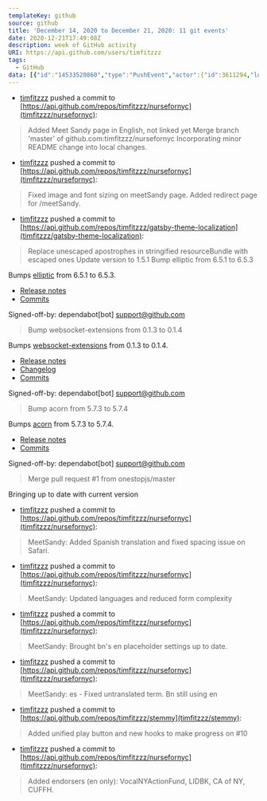 ---
templateKey: github
source: github
title: 'December 14, 2020 to December 21, 2020: 11 git events'
date: 2020-12-21T17:49:08Z
description: week of GitHub activity
URI: https://api.github.com/users/timfitzzz
tags: 
  - GitHub
data: [{"id":"14533520860","type":"PushEvent","actor":{"id":3611294,"login":"timfitzzz","display_login":"timfitzzz","gravatar_id":"","url":"https://api.github.com/users/timfitzzz","avatar_url":"https://avatars.githubusercontent.com/u/3611294?"},"repo":{"id":277394326,"name":"timfitzzz/nursefornyc","url":"https://api.github.com/repos/timfitzzz/nursefornyc"},"payload":{"push_id":6202392873,"size":2,"distinct_size":2,"ref":"refs/heads/master","head":"736cffd8ff40c8ae7acbce0bcc9ca2eedd266121","before":"7a94389dda520df768e2557d9c57071180acf57f","commits":[{"sha":"b67df6351feea67ebe90772542d55734d1e04d3b","author":{"email":"diceytroop@gmail.com","name":"Tim Fitzgerald"},"message":"Added Meet Sandy page in English, not linked yet","distinct":true,"url":"https://api.github.com/repos/timfitzzz/nursefornyc/commits/b67df6351feea67ebe90772542d55734d1e04d3b"},{"sha":"736cffd8ff40c8ae7acbce0bcc9ca2eedd266121","author":{"email":"diceytroop@gmail.com","name":"Tim Fitzgerald"},"message":"Merge branch 'master' of github.com:timfitzzz/nursefornyc\nIncorporating minor README change into local changes.","distinct":true,"url":"https://api.github.com/repos/timfitzzz/nursefornyc/commits/736cffd8ff40c8ae7acbce0bcc9ca2eedd266121"}]},"public":false,"created_at":"2020-12-15T00:45:54Z"},{"id":"14533761494","type":"PushEvent","actor":{"id":3611294,"login":"timfitzzz","display_login":"timfitzzz","gravatar_id":"","url":"https://api.github.com/users/timfitzzz","avatar_url":"https://avatars.githubusercontent.com/u/3611294?"},"repo":{"id":277394326,"name":"timfitzzz/nursefornyc","url":"https://api.github.com/repos/timfitzzz/nursefornyc"},"payload":{"push_id":6202511402,"size":1,"distinct_size":1,"ref":"refs/heads/master","head":"9726ed6973a790c69da4c4ad155a789115b5dede","before":"736cffd8ff40c8ae7acbce0bcc9ca2eedd266121","commits":[{"sha":"9726ed6973a790c69da4c4ad155a789115b5dede","author":{"email":"diceytroop@gmail.com","name":"Tim Fitzgerald"},"message":"Fixed image and font sizing on meetSandy page. Added redirect page for /meetSandy.","distinct":true,"url":"https://api.github.com/repos/timfitzzz/nursefornyc/commits/9726ed6973a790c69da4c4ad155a789115b5dede"}]},"public":false,"created_at":"2020-12-15T01:20:39Z"},{"id":"14545267861","type":"PullRequestEvent","actor":{"id":3611294,"login":"timfitzzz","display_login":"timfitzzz","gravatar_id":"","url":"https://api.github.com/users/timfitzzz","avatar_url":"https://avatars.githubusercontent.com/u/3611294?"},"repo":{"id":279427650,"name":"timfitzzz/gatsby-theme-localization","url":"https://api.github.com/repos/timfitzzz/gatsby-theme-localization"},"payload":{"action":"opened","number":1,"pull_request":{"url":"https://api.github.com/repos/timfitzzz/gatsby-theme-localization/pulls/1","id":540608017,"node_id":"MDExOlB1bGxSZXF1ZXN0NTQwNjA4MDE3","html_url":"https://github.com/timfitzzz/gatsby-theme-localization/pull/1","diff_url":"https://github.com/timfitzzz/gatsby-theme-localization/pull/1.diff","patch_url":"https://github.com/timfitzzz/gatsby-theme-localization/pull/1.patch","issue_url":"https://api.github.com/repos/timfitzzz/gatsby-theme-localization/issues/1","number":1,"state":"open","locked":false,"title":"Bringing up to date with current version","user":{"login":"timfitzzz","id":3611294,"node_id":"MDQ6VXNlcjM2MTEyOTQ=","avatar_url":"https://avatars1.githubusercontent.com/u/3611294?v=4","gravatar_id":"","url":"https://api.github.com/users/timfitzzz","html_url":"https://github.com/timfitzzz","followers_url":"https://api.github.com/users/timfitzzz/followers","following_url":"https://api.github.com/users/timfitzzz/following{/other_user}","gists_url":"https://api.github.com/users/timfitzzz/gists{/gist_id}","starred_url":"https://api.github.com/users/timfitzzz/starred{/owner}{/repo}","subscriptions_url":"https://api.github.com/users/timfitzzz/subscriptions","organizations_url":"https://api.github.com/users/timfitzzz/orgs","repos_url":"https://api.github.com/users/timfitzzz/repos","events_url":"https://api.github.com/users/timfitzzz/events{/privacy}","received_events_url":"https://api.github.com/users/timfitzzz/received_events","type":"User","site_admin":false},"body":"","created_at":"2020-12-15T19:23:48Z","updated_at":"2020-12-15T19:23:48Z","closed_at":null,"merged_at":null,"merge_commit_sha":null,"assignee":null,"assignees":[],"requested_reviewers":[],"requested_teams":[],"labels":[],"milestone":null,"draft":false,"commits_url":"https://api.github.com/repos/timfitzzz/gatsby-theme-localization/pulls/1/commits","review_comments_url":"https://api.github.com/repos/timfitzzz/gatsby-theme-localization/pulls/1/comments","review_comment_url":"https://api.github.com/repos/timfitzzz/gatsby-theme-localization/pulls/comments{/number}","comments_url":"https://api.github.com/repos/timfitzzz/gatsby-theme-localization/issues/1/comments","statuses_url":"https://api.github.com/repos/timfitzzz/gatsby-theme-localization/statuses/f087c57b4efaed83904a737e3da4b58617628795","head":{"label":"onestopjs:master","ref":"master","sha":"f087c57b4efaed83904a737e3da4b58617628795","user":{"login":"onestopjs","id":50118937,"node_id":"MDQ6VXNlcjUwMTE4OTM3","avatar_url":"https://avatars1.githubusercontent.com/u/50118937?v=4","gravatar_id":"","url":"https://api.github.com/users/onestopjs","html_url":"https://github.com/onestopjs","followers_url":"https://api.github.com/users/onestopjs/followers","following_url":"https://api.github.com/users/onestopjs/following{/other_user}","gists_url":"https://api.github.com/users/onestopjs/gists{/gist_id}","starred_url":"https://api.github.com/users/onestopjs/starred{/owner}{/repo}","subscriptions_url":"https://api.github.com/users/onestopjs/subscriptions","organizations_url":"https://api.github.com/users/onestopjs/orgs","repos_url":"https://api.github.com/users/onestopjs/repos","events_url":"https://api.github.com/users/onestopjs/events{/privacy}","received_events_url":"https://api.github.com/users/onestopjs/received_events","type":"User","site_admin":false},"repo":{"id":203991426,"node_id":"MDEwOlJlcG9zaXRvcnkyMDM5OTE0MjY=","name":"gatsby-theme-localization","full_name":"onestopjs/gatsby-theme-localization","private":false,"owner":{"login":"onestopjs","id":50118937,"node_id":"MDQ6VXNlcjUwMTE4OTM3","avatar_url":"https://avatars1.githubusercontent.com/u/50118937?v=4","gravatar_id":"","url":"https://api.github.com/users/onestopjs","html_url":"https://github.com/onestopjs","followers_url":"https://api.github.com/users/onestopjs/followers","following_url":"https://api.github.com/users/onestopjs/following{/other_user}","gists_url":"https://api.github.com/users/onestopjs/gists{/gist_id}","starred_url":"https://api.github.com/users/onestopjs/starred{/owner}{/repo}","subscriptions_url":"https://api.github.com/users/onestopjs/subscriptions","organizations_url":"https://api.github.com/users/onestopjs/orgs","repos_url":"https://api.github.com/users/onestopjs/repos","events_url":"https://api.github.com/users/onestopjs/events{/privacy}","received_events_url":"https://api.github.com/users/onestopjs/received_events","type":"User","site_admin":false},"html_url":"https://github.com/onestopjs/gatsby-theme-localization","description":"Opionated solution for Gatsby localization","fork":false,"url":"https://api.github.com/repos/onestopjs/gatsby-theme-localization","forks_url":"https://api.github.com/repos/onestopjs/gatsby-theme-localization/forks","keys_url":"https://api.github.com/repos/onestopjs/gatsby-theme-localization/keys{/key_id}","collaborators_url":"https://api.github.com/repos/onestopjs/gatsby-theme-localization/collaborators{/collaborator}","teams_url":"https://api.github.com/repos/onestopjs/gatsby-theme-localization/teams","hooks_url":"https://api.github.com/repos/onestopjs/gatsby-theme-localization/hooks","issue_events_url":"https://api.github.com/repos/onestopjs/gatsby-theme-localization/issues/events{/number}","events_url":"https://api.github.com/repos/onestopjs/gatsby-theme-localization/events","assignees_url":"https://api.github.com/repos/onestopjs/gatsby-theme-localization/assignees{/user}","branches_url":"https://api.github.com/repos/onestopjs/gatsby-theme-localization/branches{/branch}","tags_url":"https://api.github.com/repos/onestopjs/gatsby-theme-localization/tags","blobs_url":"https://api.github.com/repos/onestopjs/gatsby-theme-localization/git/blobs{/sha}","git_tags_url":"https://api.github.com/repos/onestopjs/gatsby-theme-localization/git/tags{/sha}","git_refs_url":"https://api.github.com/repos/onestopjs/gatsby-theme-localization/git/refs{/sha}","trees_url":"https://api.github.com/repos/onestopjs/gatsby-theme-localization/git/trees{/sha}","statuses_url":"https://api.github.com/repos/onestopjs/gatsby-theme-localization/statuses/{sha}","languages_url":"https://api.github.com/repos/onestopjs/gatsby-theme-localization/languages","stargazers_url":"https://api.github.com/repos/onestopjs/gatsby-theme-localization/stargazers","contributors_url":"https://api.github.com/repos/onestopjs/gatsby-theme-localization/contributors","subscribers_url":"https://api.github.com/repos/onestopjs/gatsby-theme-localization/subscribers","subscription_url":"https://api.github.com/repos/onestopjs/gatsby-theme-localization/subscription","commits_url":"https://api.github.com/repos/onestopjs/gatsby-theme-localization/commits{/sha}","git_commits_url":"https://api.github.com/repos/onestopjs/gatsby-theme-localization/git/commits{/sha}","comments_url":"https://api.github.com/repos/onestopjs/gatsby-theme-localization/comments{/number}","issue_comment_url":"https://api.github.com/repos/onestopjs/gatsby-theme-localization/issues/comments{/number}","contents_url":"https://api.github.com/repos/onestopjs/gatsby-theme-localization/contents/{+path}","compare_url":"https://api.github.com/repos/onestopjs/gatsby-theme-localization/compare/{base}...{head}","merges_url":"https://api.github.com/repos/onestopjs/gatsby-theme-localization/merges","archive_url":"https://api.github.com/repos/onestopjs/gatsby-theme-localization/{archive_format}{/ref}","downloads_url":"https://api.github.com/repos/onestopjs/gatsby-theme-localization/downloads","issues_url":"https://api.github.com/repos/onestopjs/gatsby-theme-localization/issues{/number}","pulls_url":"https://api.github.com/repos/onestopjs/gatsby-theme-localization/pulls{/number}","milestones_url":"https://api.github.com/repos/onestopjs/gatsby-theme-localization/milestones{/number}","notifications_url":"https://api.github.com/repos/onestopjs/gatsby-theme-localization/notifications{?since,all,participating}","labels_url":"https://api.github.com/repos/onestopjs/gatsby-theme-localization/labels{/name}","releases_url":"https://api.github.com/repos/onestopjs/gatsby-theme-localization/releases{/id}","deployments_url":"https://api.github.com/repos/onestopjs/gatsby-theme-localization/deployments","created_at":"2019-08-23T12:09:38Z","updated_at":"2020-11-23T16:08:00Z","pushed_at":"2020-12-11T19:10:52Z","git_url":"git://github.com/onestopjs/gatsby-theme-localization.git","ssh_url":"git@github.com:onestopjs/gatsby-theme-localization.git","clone_url":"https://github.com/onestopjs/gatsby-theme-localization.git","svn_url":"https://github.com/onestopjs/gatsby-theme-localization","homepage":"https://npmjs.com/package/gatsby-theme-localization","size":4263,"stargazers_count":11,"watchers_count":11,"language":"TypeScript","has_issues":true,"has_projects":true,"has_downloads":true,"has_wiki":true,"has_pages":false,"forks_count":3,"mirror_url":null,"archived":false,"disabled":false,"open_issues_count":3,"license":{"key":"mit","name":"MIT License","spdx_id":"MIT","url":"https://api.github.com/licenses/mit","node_id":"MDc6TGljZW5zZTEz"},"forks":3,"open_issues":3,"watchers":11,"default_branch":"master"}},"base":{"label":"timfitzzz:master","ref":"master","sha":"b52302d84f1360a68dd5fa6f16ebc7a87dfc1ca0","user":{"login":"timfitzzz","id":3611294,"node_id":"MDQ6VXNlcjM2MTEyOTQ=","avatar_url":"https://avatars1.githubusercontent.com/u/3611294?v=4","gravatar_id":"","url":"https://api.github.com/users/timfitzzz","html_url":"https://github.com/timfitzzz","followers_url":"https://api.github.com/users/timfitzzz/followers","following_url":"https://api.github.com/users/timfitzzz/following{/other_user}","gists_url":"https://api.github.com/users/timfitzzz/gists{/gist_id}","starred_url":"https://api.github.com/users/timfitzzz/starred{/owner}{/repo}","subscriptions_url":"https://api.github.com/users/timfitzzz/subscriptions","organizations_url":"https://api.github.com/users/timfitzzz/orgs","repos_url":"https://api.github.com/users/timfitzzz/repos","events_url":"https://api.github.com/users/timfitzzz/events{/privacy}","received_events_url":"https://api.github.com/users/timfitzzz/received_events","type":"User","site_admin":false},"repo":{"id":279427650,"node_id":"MDEwOlJlcG9zaXRvcnkyNzk0Mjc2NTA=","name":"gatsby-theme-localization","full_name":"timfitzzz/gatsby-theme-localization","private":false,"owner":{"login":"timfitzzz","id":3611294,"node_id":"MDQ6VXNlcjM2MTEyOTQ=","avatar_url":"https://avatars1.githubusercontent.com/u/3611294?v=4","gravatar_id":"","url":"https://api.github.com/users/timfitzzz","html_url":"https://github.com/timfitzzz","followers_url":"https://api.github.com/users/timfitzzz/followers","following_url":"https://api.github.com/users/timfitzzz/following{/other_user}","gists_url":"https://api.github.com/users/timfitzzz/gists{/gist_id}","starred_url":"https://api.github.com/users/timfitzzz/starred{/owner}{/repo}","subscriptions_url":"https://api.github.com/users/timfitzzz/subscriptions","organizations_url":"https://api.github.com/users/timfitzzz/orgs","repos_url":"https://api.github.com/users/timfitzzz/repos","events_url":"https://api.github.com/users/timfitzzz/events{/privacy}","received_events_url":"https://api.github.com/users/timfitzzz/received_events","type":"User","site_admin":false},"html_url":"https://github.com/timfitzzz/gatsby-theme-localization","description":"Opionated solution for Gatsby localization","fork":true,"url":"https://api.github.com/repos/timfitzzz/gatsby-theme-localization","forks_url":"https://api.github.com/repos/timfitzzz/gatsby-theme-localization/forks","keys_url":"https://api.github.com/repos/timfitzzz/gatsby-theme-localization/keys{/key_id}","collaborators_url":"https://api.github.com/repos/timfitzzz/gatsby-theme-localization/collaborators{/collaborator}","teams_url":"https://api.github.com/repos/timfitzzz/gatsby-theme-localization/teams","hooks_url":"https://api.github.com/repos/timfitzzz/gatsby-theme-localization/hooks","issue_events_url":"https://api.github.com/repos/timfitzzz/gatsby-theme-localization/issues/events{/number}","events_url":"https://api.github.com/repos/timfitzzz/gatsby-theme-localization/events","assignees_url":"https://api.github.com/repos/timfitzzz/gatsby-theme-localization/assignees{/user}","branches_url":"https://api.github.com/repos/timfitzzz/gatsby-theme-localization/branches{/branch}","tags_url":"https://api.github.com/repos/timfitzzz/gatsby-theme-localization/tags","blobs_url":"https://api.github.com/repos/timfitzzz/gatsby-theme-localization/git/blobs{/sha}","git_tags_url":"https://api.github.com/repos/timfitzzz/gatsby-theme-localization/git/tags{/sha}","git_refs_url":"https://api.github.com/repos/timfitzzz/gatsby-theme-localization/git/refs{/sha}","trees_url":"https://api.github.com/repos/timfitzzz/gatsby-theme-localization/git/trees{/sha}","statuses_url":"https://api.github.com/repos/timfitzzz/gatsby-theme-localization/statuses/{sha}","languages_url":"https://api.github.com/repos/timfitzzz/gatsby-theme-localization/languages","stargazers_url":"https://api.github.com/repos/timfitzzz/gatsby-theme-localization/stargazers","contributors_url":"https://api.github.com/repos/timfitzzz/gatsby-theme-localization/contributors","subscribers_url":"https://api.github.com/repos/timfitzzz/gatsby-theme-localization/subscribers","subscription_url":"https://api.github.com/repos/timfitzzz/gatsby-theme-localization/subscription","commits_url":"https://api.github.com/repos/timfitzzz/gatsby-theme-localization/commits{/sha}","git_commits_url":"https://api.github.com/repos/timfitzzz/gatsby-theme-localization/git/commits{/sha}","comments_url":"https://api.github.com/repos/timfitzzz/gatsby-theme-localization/comments{/number}","issue_comment_url":"https://api.github.com/repos/timfitzzz/gatsby-theme-localization/issues/comments{/number}","contents_url":"https://api.github.com/repos/timfitzzz/gatsby-theme-localization/contents/{+path}","compare_url":"https://api.github.com/repos/timfitzzz/gatsby-theme-localization/compare/{base}...{head}","merges_url":"https://api.github.com/repos/timfitzzz/gatsby-theme-localization/merges","archive_url":"https://api.github.com/repos/timfitzzz/gatsby-theme-localization/{archive_format}{/ref}","downloads_url":"https://api.github.com/repos/timfitzzz/gatsby-theme-localization/downloads","issues_url":"https://api.github.com/repos/timfitzzz/gatsby-theme-localization/issues{/number}","pulls_url":"https://api.github.com/repos/timfitzzz/gatsby-theme-localization/pulls{/number}","milestones_url":"https://api.github.com/repos/timfitzzz/gatsby-theme-localization/milestones{/number}","notifications_url":"https://api.github.com/repos/timfitzzz/gatsby-theme-localization/notifications{?since,all,participating}","labels_url":"https://api.github.com/repos/timfitzzz/gatsby-theme-localization/labels{/name}","releases_url":"https://api.github.com/repos/timfitzzz/gatsby-theme-localization/releases{/id}","deployments_url":"https://api.github.com/repos/timfitzzz/gatsby-theme-localization/deployments","created_at":"2020-07-13T22:48:32Z","updated_at":"2020-07-13T22:48:34Z","pushed_at":"2020-07-13T23:01:09Z","git_url":"git://github.com/timfitzzz/gatsby-theme-localization.git","ssh_url":"git@github.com:timfitzzz/gatsby-theme-localization.git","clone_url":"https://github.com/timfitzzz/gatsby-theme-localization.git","svn_url":"https://github.com/timfitzzz/gatsby-theme-localization","homepage":"https://npmjs.com/package/gatsby-theme-localization","size":3385,"stargazers_count":0,"watchers_count":0,"language":null,"has_issues":false,"has_projects":true,"has_downloads":true,"has_wiki":true,"has_pages":false,"forks_count":0,"mirror_url":null,"archived":false,"disabled":false,"open_issues_count":1,"license":{"key":"mit","name":"MIT License","spdx_id":"MIT","url":"https://api.github.com/licenses/mit","node_id":"MDc6TGljZW5zZTEz"},"forks":0,"open_issues":1,"watchers":0,"default_branch":"master"}},"_links":{"self":{"href":"https://api.github.com/repos/timfitzzz/gatsby-theme-localization/pulls/1"},"html":{"href":"https://github.com/timfitzzz/gatsby-theme-localization/pull/1"},"issue":{"href":"https://api.github.com/repos/timfitzzz/gatsby-theme-localization/issues/1"},"comments":{"href":"https://api.github.com/repos/timfitzzz/gatsby-theme-localization/issues/1/comments"},"review_comments":{"href":"https://api.github.com/repos/timfitzzz/gatsby-theme-localization/pulls/1/comments"},"review_comment":{"href":"https://api.github.com/repos/timfitzzz/gatsby-theme-localization/pulls/comments{/number}"},"commits":{"href":"https://api.github.com/repos/timfitzzz/gatsby-theme-localization/pulls/1/commits"},"statuses":{"href":"https://api.github.com/repos/timfitzzz/gatsby-theme-localization/statuses/f087c57b4efaed83904a737e3da4b58617628795"}},"author_association":"OWNER","active_lock_reason":null,"merged":false,"mergeable":null,"rebaseable":null,"mergeable_state":"unknown","merged_by":null,"comments":0,"review_comments":0,"maintainer_can_modify":false,"commits":5,"additions":14,"deletions":14,"changed_files":3}},"public":true,"created_at":"2020-12-15T19:23:48Z"},{"id":"14545273529","type":"PullRequestEvent","actor":{"id":3611294,"login":"timfitzzz","display_login":"timfitzzz","gravatar_id":"","url":"https://api.github.com/users/timfitzzz","avatar_url":"https://avatars.githubusercontent.com/u/3611294?"},"repo":{"id":279427650,"name":"timfitzzz/gatsby-theme-localization","url":"https://api.github.com/repos/timfitzzz/gatsby-theme-localization"},"payload":{"action":"closed","number":1,"pull_request":{"url":"https://api.github.com/repos/timfitzzz/gatsby-theme-localization/pulls/1","id":540608017,"node_id":"MDExOlB1bGxSZXF1ZXN0NTQwNjA4MDE3","html_url":"https://github.com/timfitzzz/gatsby-theme-localization/pull/1","diff_url":"https://github.com/timfitzzz/gatsby-theme-localization/pull/1.diff","patch_url":"https://github.com/timfitzzz/gatsby-theme-localization/pull/1.patch","issue_url":"https://api.github.com/repos/timfitzzz/gatsby-theme-localization/issues/1","number":1,"state":"closed","locked":false,"title":"Bringing up to date with current version","user":{"login":"timfitzzz","id":3611294,"node_id":"MDQ6VXNlcjM2MTEyOTQ=","avatar_url":"https://avatars1.githubusercontent.com/u/3611294?v=4","gravatar_id":"","url":"https://api.github.com/users/timfitzzz","html_url":"https://github.com/timfitzzz","followers_url":"https://api.github.com/users/timfitzzz/followers","following_url":"https://api.github.com/users/timfitzzz/following{/other_user}","gists_url":"https://api.github.com/users/timfitzzz/gists{/gist_id}","starred_url":"https://api.github.com/users/timfitzzz/starred{/owner}{/repo}","subscriptions_url":"https://api.github.com/users/timfitzzz/subscriptions","organizations_url":"https://api.github.com/users/timfitzzz/orgs","repos_url":"https://api.github.com/users/timfitzzz/repos","events_url":"https://api.github.com/users/timfitzzz/events{/privacy}","received_events_url":"https://api.github.com/users/timfitzzz/received_events","type":"User","site_admin":false},"body":"","created_at":"2020-12-15T19:23:48Z","updated_at":"2020-12-15T19:24:19Z","closed_at":"2020-12-15T19:24:19Z","merged_at":"2020-12-15T19:24:19Z","merge_commit_sha":"e81f83cfb8f488a2837b4260c926f6319ee358a8","assignee":null,"assignees":[],"requested_reviewers":[],"requested_teams":[],"labels":[],"milestone":null,"draft":false,"commits_url":"https://api.github.com/repos/timfitzzz/gatsby-theme-localization/pulls/1/commits","review_comments_url":"https://api.github.com/repos/timfitzzz/gatsby-theme-localization/pulls/1/comments","review_comment_url":"https://api.github.com/repos/timfitzzz/gatsby-theme-localization/pulls/comments{/number}","comments_url":"https://api.github.com/repos/timfitzzz/gatsby-theme-localization/issues/1/comments","statuses_url":"https://api.github.com/repos/timfitzzz/gatsby-theme-localization/statuses/f087c57b4efaed83904a737e3da4b58617628795","head":{"label":"onestopjs:master","ref":"master","sha":"f087c57b4efaed83904a737e3da4b58617628795","user":{"login":"onestopjs","id":50118937,"node_id":"MDQ6VXNlcjUwMTE4OTM3","avatar_url":"https://avatars1.githubusercontent.com/u/50118937?v=4","gravatar_id":"","url":"https://api.github.com/users/onestopjs","html_url":"https://github.com/onestopjs","followers_url":"https://api.github.com/users/onestopjs/followers","following_url":"https://api.github.com/users/onestopjs/following{/other_user}","gists_url":"https://api.github.com/users/onestopjs/gists{/gist_id}","starred_url":"https://api.github.com/users/onestopjs/starred{/owner}{/repo}","subscriptions_url":"https://api.github.com/users/onestopjs/subscriptions","organizations_url":"https://api.github.com/users/onestopjs/orgs","repos_url":"https://api.github.com/users/onestopjs/repos","events_url":"https://api.github.com/users/onestopjs/events{/privacy}","received_events_url":"https://api.github.com/users/onestopjs/received_events","type":"User","site_admin":false},"repo":{"id":203991426,"node_id":"MDEwOlJlcG9zaXRvcnkyMDM5OTE0MjY=","name":"gatsby-theme-localization","full_name":"onestopjs/gatsby-theme-localization","private":false,"owner":{"login":"onestopjs","id":50118937,"node_id":"MDQ6VXNlcjUwMTE4OTM3","avatar_url":"https://avatars1.githubusercontent.com/u/50118937?v=4","gravatar_id":"","url":"https://api.github.com/users/onestopjs","html_url":"https://github.com/onestopjs","followers_url":"https://api.github.com/users/onestopjs/followers","following_url":"https://api.github.com/users/onestopjs/following{/other_user}","gists_url":"https://api.github.com/users/onestopjs/gists{/gist_id}","starred_url":"https://api.github.com/users/onestopjs/starred{/owner}{/repo}","subscriptions_url":"https://api.github.com/users/onestopjs/subscriptions","organizations_url":"https://api.github.com/users/onestopjs/orgs","repos_url":"https://api.github.com/users/onestopjs/repos","events_url":"https://api.github.com/users/onestopjs/events{/privacy}","received_events_url":"https://api.github.com/users/onestopjs/received_events","type":"User","site_admin":false},"html_url":"https://github.com/onestopjs/gatsby-theme-localization","description":"Opionated solution for Gatsby localization","fork":false,"url":"https://api.github.com/repos/onestopjs/gatsby-theme-localization","forks_url":"https://api.github.com/repos/onestopjs/gatsby-theme-localization/forks","keys_url":"https://api.github.com/repos/onestopjs/gatsby-theme-localization/keys{/key_id}","collaborators_url":"https://api.github.com/repos/onestopjs/gatsby-theme-localization/collaborators{/collaborator}","teams_url":"https://api.github.com/repos/onestopjs/gatsby-theme-localization/teams","hooks_url":"https://api.github.com/repos/onestopjs/gatsby-theme-localization/hooks","issue_events_url":"https://api.github.com/repos/onestopjs/gatsby-theme-localization/issues/events{/number}","events_url":"https://api.github.com/repos/onestopjs/gatsby-theme-localization/events","assignees_url":"https://api.github.com/repos/onestopjs/gatsby-theme-localization/assignees{/user}","branches_url":"https://api.github.com/repos/onestopjs/gatsby-theme-localization/branches{/branch}","tags_url":"https://api.github.com/repos/onestopjs/gatsby-theme-localization/tags","blobs_url":"https://api.github.com/repos/onestopjs/gatsby-theme-localization/git/blobs{/sha}","git_tags_url":"https://api.github.com/repos/onestopjs/gatsby-theme-localization/git/tags{/sha}","git_refs_url":"https://api.github.com/repos/onestopjs/gatsby-theme-localization/git/refs{/sha}","trees_url":"https://api.github.com/repos/onestopjs/gatsby-theme-localization/git/trees{/sha}","statuses_url":"https://api.github.com/repos/onestopjs/gatsby-theme-localization/statuses/{sha}","languages_url":"https://api.github.com/repos/onestopjs/gatsby-theme-localization/languages","stargazers_url":"https://api.github.com/repos/onestopjs/gatsby-theme-localization/stargazers","contributors_url":"https://api.github.com/repos/onestopjs/gatsby-theme-localization/contributors","subscribers_url":"https://api.github.com/repos/onestopjs/gatsby-theme-localization/subscribers","subscription_url":"https://api.github.com/repos/onestopjs/gatsby-theme-localization/subscription","commits_url":"https://api.github.com/repos/onestopjs/gatsby-theme-localization/commits{/sha}","git_commits_url":"https://api.github.com/repos/onestopjs/gatsby-theme-localization/git/commits{/sha}","comments_url":"https://api.github.com/repos/onestopjs/gatsby-theme-localization/comments{/number}","issue_comment_url":"https://api.github.com/repos/onestopjs/gatsby-theme-localization/issues/comments{/number}","contents_url":"https://api.github.com/repos/onestopjs/gatsby-theme-localization/contents/{+path}","compare_url":"https://api.github.com/repos/onestopjs/gatsby-theme-localization/compare/{base}...{head}","merges_url":"https://api.github.com/repos/onestopjs/gatsby-theme-localization/merges","archive_url":"https://api.github.com/repos/onestopjs/gatsby-theme-localization/{archive_format}{/ref}","downloads_url":"https://api.github.com/repos/onestopjs/gatsby-theme-localization/downloads","issues_url":"https://api.github.com/repos/onestopjs/gatsby-theme-localization/issues{/number}","pulls_url":"https://api.github.com/repos/onestopjs/gatsby-theme-localization/pulls{/number}","milestones_url":"https://api.github.com/repos/onestopjs/gatsby-theme-localization/milestones{/number}","notifications_url":"https://api.github.com/repos/onestopjs/gatsby-theme-localization/notifications{?since,all,participating}","labels_url":"https://api.github.com/repos/onestopjs/gatsby-theme-localization/labels{/name}","releases_url":"https://api.github.com/repos/onestopjs/gatsby-theme-localization/releases{/id}","deployments_url":"https://api.github.com/repos/onestopjs/gatsby-theme-localization/deployments","created_at":"2019-08-23T12:09:38Z","updated_at":"2020-11-23T16:08:00Z","pushed_at":"2020-12-11T19:10:52Z","git_url":"git://github.com/onestopjs/gatsby-theme-localization.git","ssh_url":"git@github.com:onestopjs/gatsby-theme-localization.git","clone_url":"https://github.com/onestopjs/gatsby-theme-localization.git","svn_url":"https://github.com/onestopjs/gatsby-theme-localization","homepage":"https://npmjs.com/package/gatsby-theme-localization","size":4263,"stargazers_count":11,"watchers_count":11,"language":"TypeScript","has_issues":true,"has_projects":true,"has_downloads":true,"has_wiki":true,"has_pages":false,"forks_count":3,"mirror_url":null,"archived":false,"disabled":false,"open_issues_count":3,"license":{"key":"mit","name":"MIT License","spdx_id":"MIT","url":"https://api.github.com/licenses/mit","node_id":"MDc6TGljZW5zZTEz"},"forks":3,"open_issues":3,"watchers":11,"default_branch":"master"}},"base":{"label":"timfitzzz:master","ref":"master","sha":"b52302d84f1360a68dd5fa6f16ebc7a87dfc1ca0","user":{"login":"timfitzzz","id":3611294,"node_id":"MDQ6VXNlcjM2MTEyOTQ=","avatar_url":"https://avatars1.githubusercontent.com/u/3611294?v=4","gravatar_id":"","url":"https://api.github.com/users/timfitzzz","html_url":"https://github.com/timfitzzz","followers_url":"https://api.github.com/users/timfitzzz/followers","following_url":"https://api.github.com/users/timfitzzz/following{/other_user}","gists_url":"https://api.github.com/users/timfitzzz/gists{/gist_id}","starred_url":"https://api.github.com/users/timfitzzz/starred{/owner}{/repo}","subscriptions_url":"https://api.github.com/users/timfitzzz/subscriptions","organizations_url":"https://api.github.com/users/timfitzzz/orgs","repos_url":"https://api.github.com/users/timfitzzz/repos","events_url":"https://api.github.com/users/timfitzzz/events{/privacy}","received_events_url":"https://api.github.com/users/timfitzzz/received_events","type":"User","site_admin":false},"repo":{"id":279427650,"node_id":"MDEwOlJlcG9zaXRvcnkyNzk0Mjc2NTA=","name":"gatsby-theme-localization","full_name":"timfitzzz/gatsby-theme-localization","private":false,"owner":{"login":"timfitzzz","id":3611294,"node_id":"MDQ6VXNlcjM2MTEyOTQ=","avatar_url":"https://avatars1.githubusercontent.com/u/3611294?v=4","gravatar_id":"","url":"https://api.github.com/users/timfitzzz","html_url":"https://github.com/timfitzzz","followers_url":"https://api.github.com/users/timfitzzz/followers","following_url":"https://api.github.com/users/timfitzzz/following{/other_user}","gists_url":"https://api.github.com/users/timfitzzz/gists{/gist_id}","starred_url":"https://api.github.com/users/timfitzzz/starred{/owner}{/repo}","subscriptions_url":"https://api.github.com/users/timfitzzz/subscriptions","organizations_url":"https://api.github.com/users/timfitzzz/orgs","repos_url":"https://api.github.com/users/timfitzzz/repos","events_url":"https://api.github.com/users/timfitzzz/events{/privacy}","received_events_url":"https://api.github.com/users/timfitzzz/received_events","type":"User","site_admin":false},"html_url":"https://github.com/timfitzzz/gatsby-theme-localization","description":"Opionated solution for Gatsby localization","fork":true,"url":"https://api.github.com/repos/timfitzzz/gatsby-theme-localization","forks_url":"https://api.github.com/repos/timfitzzz/gatsby-theme-localization/forks","keys_url":"https://api.github.com/repos/timfitzzz/gatsby-theme-localization/keys{/key_id}","collaborators_url":"https://api.github.com/repos/timfitzzz/gatsby-theme-localization/collaborators{/collaborator}","teams_url":"https://api.github.com/repos/timfitzzz/gatsby-theme-localization/teams","hooks_url":"https://api.github.com/repos/timfitzzz/gatsby-theme-localization/hooks","issue_events_url":"https://api.github.com/repos/timfitzzz/gatsby-theme-localization/issues/events{/number}","events_url":"https://api.github.com/repos/timfitzzz/gatsby-theme-localization/events","assignees_url":"https://api.github.com/repos/timfitzzz/gatsby-theme-localization/assignees{/user}","branches_url":"https://api.github.com/repos/timfitzzz/gatsby-theme-localization/branches{/branch}","tags_url":"https://api.github.com/repos/timfitzzz/gatsby-theme-localization/tags","blobs_url":"https://api.github.com/repos/timfitzzz/gatsby-theme-localization/git/blobs{/sha}","git_tags_url":"https://api.github.com/repos/timfitzzz/gatsby-theme-localization/git/tags{/sha}","git_refs_url":"https://api.github.com/repos/timfitzzz/gatsby-theme-localization/git/refs{/sha}","trees_url":"https://api.github.com/repos/timfitzzz/gatsby-theme-localization/git/trees{/sha}","statuses_url":"https://api.github.com/repos/timfitzzz/gatsby-theme-localization/statuses/{sha}","languages_url":"https://api.github.com/repos/timfitzzz/gatsby-theme-localization/languages","stargazers_url":"https://api.github.com/repos/timfitzzz/gatsby-theme-localization/stargazers","contributors_url":"https://api.github.com/repos/timfitzzz/gatsby-theme-localization/contributors","subscribers_url":"https://api.github.com/repos/timfitzzz/gatsby-theme-localization/subscribers","subscription_url":"https://api.github.com/repos/timfitzzz/gatsby-theme-localization/subscription","commits_url":"https://api.github.com/repos/timfitzzz/gatsby-theme-localization/commits{/sha}","git_commits_url":"https://api.github.com/repos/timfitzzz/gatsby-theme-localization/git/commits{/sha}","comments_url":"https://api.github.com/repos/timfitzzz/gatsby-theme-localization/comments{/number}","issue_comment_url":"https://api.github.com/repos/timfitzzz/gatsby-theme-localization/issues/comments{/number}","contents_url":"https://api.github.com/repos/timfitzzz/gatsby-theme-localization/contents/{+path}","compare_url":"https://api.github.com/repos/timfitzzz/gatsby-theme-localization/compare/{base}...{head}","merges_url":"https://api.github.com/repos/timfitzzz/gatsby-theme-localization/merges","archive_url":"https://api.github.com/repos/timfitzzz/gatsby-theme-localization/{archive_format}{/ref}","downloads_url":"https://api.github.com/repos/timfitzzz/gatsby-theme-localization/downloads","issues_url":"https://api.github.com/repos/timfitzzz/gatsby-theme-localization/issues{/number}","pulls_url":"https://api.github.com/repos/timfitzzz/gatsby-theme-localization/pulls{/number}","milestones_url":"https://api.github.com/repos/timfitzzz/gatsby-theme-localization/milestones{/number}","notifications_url":"https://api.github.com/repos/timfitzzz/gatsby-theme-localization/notifications{?since,all,participating}","labels_url":"https://api.github.com/repos/timfitzzz/gatsby-theme-localization/labels{/name}","releases_url":"https://api.github.com/repos/timfitzzz/gatsby-theme-localization/releases{/id}","deployments_url":"https://api.github.com/repos/timfitzzz/gatsby-theme-localization/deployments","created_at":"2020-07-13T22:48:32Z","updated_at":"2020-07-13T22:48:34Z","pushed_at":"2020-12-15T19:24:19Z","git_url":"git://github.com/timfitzzz/gatsby-theme-localization.git","ssh_url":"git@github.com:timfitzzz/gatsby-theme-localization.git","clone_url":"https://github.com/timfitzzz/gatsby-theme-localization.git","svn_url":"https://github.com/timfitzzz/gatsby-theme-localization","homepage":"https://npmjs.com/package/gatsby-theme-localization","size":3385,"stargazers_count":0,"watchers_count":0,"language":null,"has_issues":false,"has_projects":true,"has_downloads":true,"has_wiki":true,"has_pages":false,"forks_count":0,"mirror_url":null,"archived":false,"disabled":false,"open_issues_count":0,"license":{"key":"mit","name":"MIT License","spdx_id":"MIT","url":"https://api.github.com/licenses/mit","node_id":"MDc6TGljZW5zZTEz"},"forks":0,"open_issues":0,"watchers":0,"default_branch":"master"}},"_links":{"self":{"href":"https://api.github.com/repos/timfitzzz/gatsby-theme-localization/pulls/1"},"html":{"href":"https://github.com/timfitzzz/gatsby-theme-localization/pull/1"},"issue":{"href":"https://api.github.com/repos/timfitzzz/gatsby-theme-localization/issues/1"},"comments":{"href":"https://api.github.com/repos/timfitzzz/gatsby-theme-localization/issues/1/comments"},"review_comments":{"href":"https://api.github.com/repos/timfitzzz/gatsby-theme-localization/pulls/1/comments"},"review_comment":{"href":"https://api.github.com/repos/timfitzzz/gatsby-theme-localization/pulls/comments{/number}"},"commits":{"href":"https://api.github.com/repos/timfitzzz/gatsby-theme-localization/pulls/1/commits"},"statuses":{"href":"https://api.github.com/repos/timfitzzz/gatsby-theme-localization/statuses/f087c57b4efaed83904a737e3da4b58617628795"}},"author_association":"OWNER","active_lock_reason":null,"merged":true,"mergeable":null,"rebaseable":null,"mergeable_state":"unknown","merged_by":{"login":"timfitzzz","id":3611294,"node_id":"MDQ6VXNlcjM2MTEyOTQ=","avatar_url":"https://avatars1.githubusercontent.com/u/3611294?v=4","gravatar_id":"","url":"https://api.github.com/users/timfitzzz","html_url":"https://github.com/timfitzzz","followers_url":"https://api.github.com/users/timfitzzz/followers","following_url":"https://api.github.com/users/timfitzzz/following{/other_user}","gists_url":"https://api.github.com/users/timfitzzz/gists{/gist_id}","starred_url":"https://api.github.com/users/timfitzzz/starred{/owner}{/repo}","subscriptions_url":"https://api.github.com/users/timfitzzz/subscriptions","organizations_url":"https://api.github.com/users/timfitzzz/orgs","repos_url":"https://api.github.com/users/timfitzzz/repos","events_url":"https://api.github.com/users/timfitzzz/events{/privacy}","received_events_url":"https://api.github.com/users/timfitzzz/received_events","type":"User","site_admin":false},"comments":0,"review_comments":0,"maintainer_can_modify":false,"commits":5,"additions":14,"deletions":14,"changed_files":3}},"public":true,"created_at":"2020-12-15T19:24:20Z"},{"id":"14545273782","type":"PushEvent","actor":{"id":3611294,"login":"timfitzzz","display_login":"timfitzzz","gravatar_id":"","url":"https://api.github.com/users/timfitzzz","avatar_url":"https://avatars.githubusercontent.com/u/3611294?"},"repo":{"id":279427650,"name":"timfitzzz/gatsby-theme-localization","url":"https://api.github.com/repos/timfitzzz/gatsby-theme-localization"},"payload":{"push_id":6208006088,"size":6,"distinct_size":6,"ref":"refs/heads/master","head":"e81f83cfb8f488a2837b4260c926f6319ee358a8","before":"b52302d84f1360a68dd5fa6f16ebc7a87dfc1ca0","commits":[{"sha":"641913db982b57e19d57c561502a0d9b3ecf4de9","author":{"email":"diceytroop@gmail.com","name":"Tim Fitzgerald"},"message":"Replace unescaped apostrophes in stringified resourceBundle with escaped ones","distinct":true,"url":"https://api.github.com/repos/timfitzzz/gatsby-theme-localization/commits/641913db982b57e19d57c561502a0d9b3ecf4de9"},{"sha":"86f31869581697a9913eb1c33f2222830aa5c9fe","author":{"email":"m.n.koparanov@gmail.com","name":"Martin Koparanov"},"message":"Update version to 1.5.1","distinct":true,"url":"https://api.github.com/repos/timfitzzz/gatsby-theme-localization/commits/86f31869581697a9913eb1c33f2222830aa5c9fe"},{"sha":"62dadb25712cb781411d7000a3e3d40db5aa92e8","author":{"email":"49699333+dependabot[bot]@users.noreply.github.com","name":"dependabot[bot]"},"message":"Bump elliptic from 6.5.1 to 6.5.3\n\nBumps [elliptic](https://github.com/indutny/elliptic) from 6.5.1 to 6.5.3.\n- [Release notes](https://github.com/indutny/elliptic/releases)\n- [Commits](https://github.com/indutny/elliptic/compare/v6.5.1...v6.5.3)\n\nSigned-off-by: dependabot[bot] <support@github.com>","distinct":true,"url":"https://api.github.com/repos/timfitzzz/gatsby-theme-localization/commits/62dadb25712cb781411d7000a3e3d40db5aa92e8"},{"sha":"7e694b7f2203090db823b0de3f4558cb5b8c173f","author":{"email":"49699333+dependabot[bot]@users.noreply.github.com","name":"dependabot[bot]"},"message":"Bump websocket-extensions from 0.1.3 to 0.1.4\n\nBumps [websocket-extensions](https://github.com/faye/websocket-extensions-node) from 0.1.3 to 0.1.4.\n- [Release notes](https://github.com/faye/websocket-extensions-node/releases)\n- [Changelog](https://github.com/faye/websocket-extensions-node/blob/master/CHANGELOG.md)\n- [Commits](https://github.com/faye/websocket-extensions-node/compare/0.1.3...0.1.4)\n\nSigned-off-by: dependabot[bot] <support@github.com>","distinct":true,"url":"https://api.github.com/repos/timfitzzz/gatsby-theme-localization/commits/7e694b7f2203090db823b0de3f4558cb5b8c173f"},{"sha":"f087c57b4efaed83904a737e3da4b58617628795","author":{"email":"49699333+dependabot[bot]@users.noreply.github.com","name":"dependabot[bot]"},"message":"Bump acorn from 5.7.3 to 5.7.4\n\nBumps [acorn](https://github.com/acornjs/acorn) from 5.7.3 to 5.7.4.\n- [Release notes](https://github.com/acornjs/acorn/releases)\n- [Commits](https://github.com/acornjs/acorn/compare/5.7.3...5.7.4)\n\nSigned-off-by: dependabot[bot] <support@github.com>","distinct":true,"url":"https://api.github.com/repos/timfitzzz/gatsby-theme-localization/commits/f087c57b4efaed83904a737e3da4b58617628795"},{"sha":"e81f83cfb8f488a2837b4260c926f6319ee358a8","author":{"email":"diceytroop@gmail.com","name":"Dicey"},"message":"Merge pull request #1 from onestopjs/master\n\nBringing up to date with current version","distinct":true,"url":"https://api.github.com/repos/timfitzzz/gatsby-theme-localization/commits/e81f83cfb8f488a2837b4260c926f6319ee358a8"}]},"public":true,"created_at":"2020-12-15T19:24:21Z"},{"id":"14546224604","type":"PushEvent","actor":{"id":3611294,"login":"timfitzzz","display_login":"timfitzzz","gravatar_id":"","url":"https://api.github.com/users/timfitzzz","avatar_url":"https://avatars.githubusercontent.com/u/3611294?"},"repo":{"id":277394326,"name":"timfitzzz/nursefornyc","url":"https://api.github.com/repos/timfitzzz/nursefornyc"},"payload":{"push_id":6208458233,"size":1,"distinct_size":1,"ref":"refs/heads/master","head":"2799db73a1b3bae71c3e3da90de9c1b437b12bd1","before":"9726ed6973a790c69da4c4ad155a789115b5dede","commits":[{"sha":"2799db73a1b3bae71c3e3da90de9c1b437b12bd1","author":{"email":"diceytroop@gmail.com","name":"Tim Fitzgerald"},"message":"MeetSandy: Added Spanish translation and fixed spacing issue on Safari.","distinct":true,"url":"https://api.github.com/repos/timfitzzz/nursefornyc/commits/2799db73a1b3bae71c3e3da90de9c1b437b12bd1"}]},"public":false,"created_at":"2020-12-15T20:53:47Z"},{"id":"14546747295","type":"PushEvent","actor":{"id":3611294,"login":"timfitzzz","display_login":"timfitzzz","gravatar_id":"","url":"https://api.github.com/users/timfitzzz","avatar_url":"https://avatars.githubusercontent.com/u/3611294?"},"repo":{"id":277394326,"name":"timfitzzz/nursefornyc","url":"https://api.github.com/repos/timfitzzz/nursefornyc"},"payload":{"push_id":6208707350,"size":1,"distinct_size":1,"ref":"refs/heads/master","head":"04484d9b4a18845b89277290cdd2df2420b76c24","before":"2799db73a1b3bae71c3e3da90de9c1b437b12bd1","commits":[{"sha":"04484d9b4a18845b89277290cdd2df2420b76c24","author":{"email":"diceytroop@gmail.com","name":"Tim Fitzgerald"},"message":"MeetSandy: Updated languages and reduced form complexity","distinct":true,"url":"https://api.github.com/repos/timfitzzz/nursefornyc/commits/04484d9b4a18845b89277290cdd2df2420b76c24"}]},"public":false,"created_at":"2020-12-15T21:44:43Z"},{"id":"14546785917","type":"PushEvent","actor":{"id":3611294,"login":"timfitzzz","display_login":"timfitzzz","gravatar_id":"","url":"https://api.github.com/users/timfitzzz","avatar_url":"https://avatars.githubusercontent.com/u/3611294?"},"repo":{"id":277394326,"name":"timfitzzz/nursefornyc","url":"https://api.github.com/repos/timfitzzz/nursefornyc"},"payload":{"push_id":6208725527,"size":1,"distinct_size":1,"ref":"refs/heads/master","head":"a5c68d0efc4a0c0cfce7e9e1570e282fea384218","before":"04484d9b4a18845b89277290cdd2df2420b76c24","commits":[{"sha":"a5c68d0efc4a0c0cfce7e9e1570e282fea384218","author":{"email":"diceytroop@gmail.com","name":"Tim Fitzgerald"},"message":"MeetSandy: Brought bn's en placeholder settings up to date.","distinct":true,"url":"https://api.github.com/repos/timfitzzz/nursefornyc/commits/a5c68d0efc4a0c0cfce7e9e1570e282fea384218"}]},"public":false,"created_at":"2020-12-15T21:48:37Z"},{"id":"14546961441","type":"PushEvent","actor":{"id":3611294,"login":"timfitzzz","display_login":"timfitzzz","gravatar_id":"","url":"https://api.github.com/users/timfitzzz","avatar_url":"https://avatars.githubusercontent.com/u/3611294?"},"repo":{"id":277394326,"name":"timfitzzz/nursefornyc","url":"https://api.github.com/repos/timfitzzz/nursefornyc"},"payload":{"push_id":6208808611,"size":1,"distinct_size":1,"ref":"refs/heads/master","head":"70b09e05af2484b0803c645b7cae5af210d6fdef","before":"a5c68d0efc4a0c0cfce7e9e1570e282fea384218","commits":[{"sha":"70b09e05af2484b0803c645b7cae5af210d6fdef","author":{"email":"diceytroop@gmail.com","name":"Tim Fitzgerald"},"message":"MeetSandy: es - Fixed untranslated term. Bn still using en","distinct":true,"url":"https://api.github.com/repos/timfitzzz/nursefornyc/commits/70b09e05af2484b0803c645b7cae5af210d6fdef"}]},"public":false,"created_at":"2020-12-15T22:06:14Z"},{"id":"14598951497","type":"PushEvent","actor":{"id":3611294,"login":"timfitzzz","display_login":"timfitzzz","gravatar_id":"","url":"https://api.github.com/users/timfitzzz","avatar_url":"https://avatars.githubusercontent.com/u/3611294?"},"repo":{"id":289771653,"name":"timfitzzz/stemmy","url":"https://api.github.com/repos/timfitzzz/stemmy"},"payload":{"push_id":6235391826,"size":1,"distinct_size":1,"ref":"refs/heads/master","head":"5916f627ea3cde7000e3658c0c74ebcb91a94a6e","before":"5a4bf000a956a460e3863048f51d1315f8257f14","commits":[{"sha":"5916f627ea3cde7000e3658c0c74ebcb91a94a6e","author":{"email":"diceytroop@gmail.com","name":"Tim Fitzgerald"},"message":"Added unified play button and new hooks to make progress on #10","distinct":true,"url":"https://api.github.com/repos/timfitzzz/stemmy/commits/5916f627ea3cde7000e3658c0c74ebcb91a94a6e"}]},"public":false,"created_at":"2020-12-21T02:39:30Z"},{"id":"14607295233","type":"PushEvent","actor":{"id":3611294,"login":"timfitzzz","display_login":"timfitzzz","gravatar_id":"","url":"https://api.github.com/users/timfitzzz","avatar_url":"https://avatars.githubusercontent.com/u/3611294?"},"repo":{"id":277394326,"name":"timfitzzz/nursefornyc","url":"https://api.github.com/repos/timfitzzz/nursefornyc"},"payload":{"push_id":6239507268,"size":1,"distinct_size":1,"ref":"refs/heads/master","head":"85275816051ab2fe4eb02c0d3467e63c2709d9cc","before":"70b09e05af2484b0803c645b7cae5af210d6fdef","commits":[{"sha":"85275816051ab2fe4eb02c0d3467e63c2709d9cc","author":{"email":"diceytroop@gmail.com","name":"Tim Fitzgerald"},"message":"Added endorsers (en only): VocalNYActionFund, LIDBK, CA of NY, CUFFH.","distinct":true,"url":"https://api.github.com/repos/timfitzzz/nursefornyc/commits/85275816051ab2fe4eb02c0d3467e63c2709d9cc"}]},"public":false,"created_at":"2020-12-21T17:49:08Z"}]
---

  - [timfitzzz](https://api.github.com/users/timfitzzz) pushed a commit to [https://api.github.com/repos/timfitzzz/nursefornyc](timfitzzz/nursefornyc): 
  > Added Meet Sandy page in English, not linked yet
  > Merge branch 'master' of github.com:timfitzzz/nursefornyc
Incorporating minor README change into local changes.
  - [timfitzzz](https://api.github.com/users/timfitzzz) pushed a commit to [https://api.github.com/repos/timfitzzz/nursefornyc](timfitzzz/nursefornyc): 
  > Fixed image and font sizing on meetSandy page. Added redirect page for /meetSandy.
  - [timfitzzz](https://api.github.com/users/timfitzzz) pushed a commit to [https://api.github.com/repos/timfitzzz/gatsby-theme-localization](timfitzzz/gatsby-theme-localization): 
  > Replace unescaped apostrophes in stringified resourceBundle with escaped ones
  > Update version to 1.5.1
  > Bump elliptic from 6.5.1 to 6.5.3

Bumps [elliptic](https://github.com/indutny/elliptic) from 6.5.1 to 6.5.3.
- [Release notes](https://github.com/indutny/elliptic/releases)
- [Commits](https://github.com/indutny/elliptic/compare/v6.5.1...v6.5.3)

Signed-off-by: dependabot[bot] <support@github.com>
  > Bump websocket-extensions from 0.1.3 to 0.1.4

Bumps [websocket-extensions](https://github.com/faye/websocket-extensions-node) from 0.1.3 to 0.1.4.
- [Release notes](https://github.com/faye/websocket-extensions-node/releases)
- [Changelog](https://github.com/faye/websocket-extensions-node/blob/master/CHANGELOG.md)
- [Commits](https://github.com/faye/websocket-extensions-node/compare/0.1.3...0.1.4)

Signed-off-by: dependabot[bot] <support@github.com>
  > Bump acorn from 5.7.3 to 5.7.4

Bumps [acorn](https://github.com/acornjs/acorn) from 5.7.3 to 5.7.4.
- [Release notes](https://github.com/acornjs/acorn/releases)
- [Commits](https://github.com/acornjs/acorn/compare/5.7.3...5.7.4)

Signed-off-by: dependabot[bot] <support@github.com>
  > Merge pull request #1 from onestopjs/master

Bringing up to date with current version
  - [timfitzzz](https://api.github.com/users/timfitzzz) pushed a commit to [https://api.github.com/repos/timfitzzz/nursefornyc](timfitzzz/nursefornyc): 
  > MeetSandy: Added Spanish translation and fixed spacing issue on Safari.
  - [timfitzzz](https://api.github.com/users/timfitzzz) pushed a commit to [https://api.github.com/repos/timfitzzz/nursefornyc](timfitzzz/nursefornyc): 
  > MeetSandy: Updated languages and reduced form complexity
  - [timfitzzz](https://api.github.com/users/timfitzzz) pushed a commit to [https://api.github.com/repos/timfitzzz/nursefornyc](timfitzzz/nursefornyc): 
  > MeetSandy: Brought bn's en placeholder settings up to date.
  - [timfitzzz](https://api.github.com/users/timfitzzz) pushed a commit to [https://api.github.com/repos/timfitzzz/nursefornyc](timfitzzz/nursefornyc): 
  > MeetSandy: es - Fixed untranslated term. Bn still using en
  - [timfitzzz](https://api.github.com/users/timfitzzz) pushed a commit to [https://api.github.com/repos/timfitzzz/stemmy](timfitzzz/stemmy): 
  > Added unified play button and new hooks to make progress on #10
  - [timfitzzz](https://api.github.com/users/timfitzzz) pushed a commit to [https://api.github.com/repos/timfitzzz/nursefornyc](timfitzzz/nursefornyc): 
  > Added endorsers (en only): VocalNYActionFund, LIDBK, CA of NY, CUFFH.
